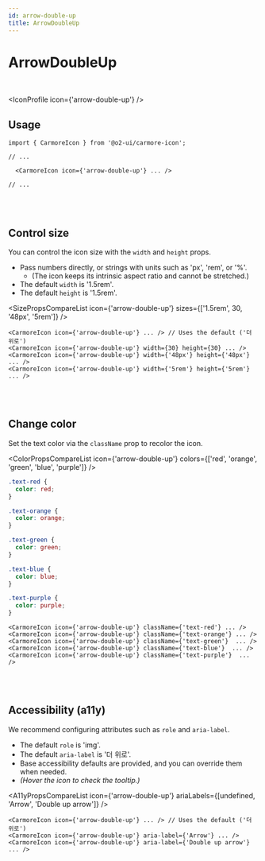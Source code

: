 ```yaml
---
id: arrow-double-up
title: ArrowDoubleUp
---
```




# ArrowDoubleUp

<br />

<IconProfile icon={'arrow-double-up'} />

## Usage

```tsx
import { CarmoreIcon } from '@o2-ui/carmore-icon';

// ...

  <CarmoreIcon icon={'arrow-double-up'} ... />

// ...
```

<br />
<br />

## Control size

You can control the icon size with the `width` and `height` props.

- Pass numbers directly, or strings with units such as 'px', 'rem', or '%'.
  - (The icon keeps its intrinsic aspect ratio and cannot be stretched.)
- The default `width` is '1.5rem'.
- The default `height` is '1.5rem'.

<SizePropsCompareList icon={'arrow-double-up'} sizes={['1.5rem', 30, '48px', '5rem']} />

```tsx
<CarmoreIcon icon={'arrow-double-up'} ... /> // Uses the default ('더 위로')
<CarmoreIcon icon={'arrow-double-up'} width={30} height={30} ... />
<CarmoreIcon icon={'arrow-double-up'} width={'48px'} height={'48px'} ... />
<CarmoreIcon icon={'arrow-double-up'} width={'5rem'} height={'5rem'} ... />
```

<br />
<br />

## Change color

Set the text color via the `className` prop to recolor the icon.

<ColorPropsCompareList icon={'arrow-double-up'} colors={['red', 'orange', 'green', 'blue', 'purple']} />

```css
.text-red {
  color: red;
}

.text-orange {
  color: orange;
}

.text-green {
  color: green;
}

.text-blue {
  color: blue;
}

.text-purple {
  color: purple;
}
```

```tsx
<CarmoreIcon icon={'arrow-double-up'} className={'text-red'} ... />
<CarmoreIcon icon={'arrow-double-up'} className={'text-orange'} ... />
<CarmoreIcon icon={'arrow-double-up'} className={'text-green'}  ... />
<CarmoreIcon icon={'arrow-double-up'} className={'text-blue'}  ... />
<CarmoreIcon icon={'arrow-double-up'} className={'text-purple'}  ... />
```

<br />
<br />

## Accessibility (a11y)

We recommend configuring attributes such as `role` and `aria-label`.

- The default `role` is 'img'.
- The default `aria-label` is '더 위로'.
- Base accessibility defaults are provided, and you can override them when needed.
- _(Hover the icon to check the tooltip.)_

<A11yPropsCompareList icon={'arrow-double-up'} ariaLabels={[undefined, 'Arrow', 'Double up arrow']} />

```tsx
<CarmoreIcon icon={'arrow-double-up'} ... /> // Uses the default ('더 위로')
<CarmoreIcon icon={'arrow-double-up'} aria-label={'Arrow'} ... />
<CarmoreIcon icon={'arrow-double-up'} aria-label={'Double up arrow'} ... />
```
